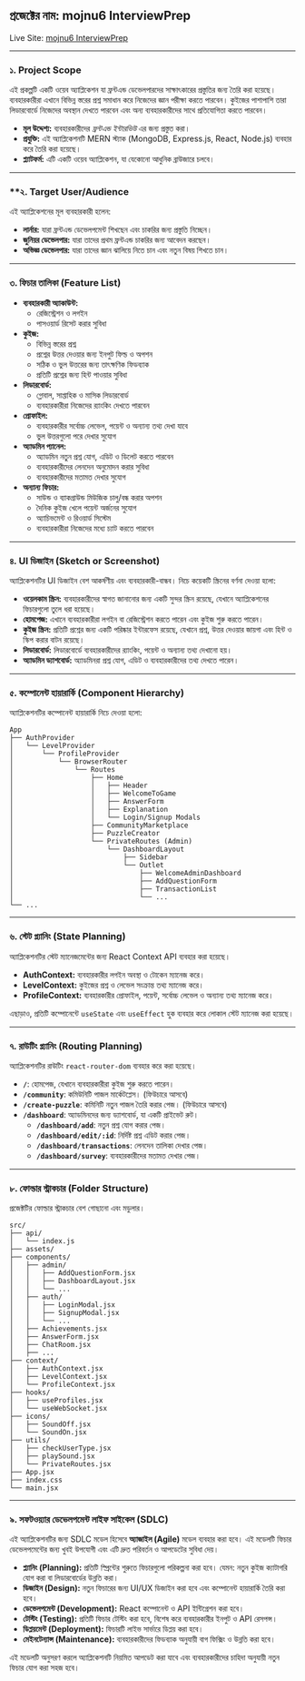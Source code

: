 ## **প্রজেক্টের নাম:** mojnu6 InterviewPrep

Live Site: [mojnu6 InterviewPrep](https://mojnu6.vercel.app/)

---

### **১. Project Scope**

এই প্রকল্পটি একটি ওয়েব অ্যাপ্লিকেশন যা ফ্রন্টএন্ড ডেভেলপারদের সাক্ষাৎকারের প্রস্তুতির জন্য তৈরি করা হয়েছে। ব্যবহারকারীরা এখানে বিভিন্ন স্তরের প্রশ্ন সমাধান করে নিজেদের জ্ঞান পরীক্ষা করতে পারবেন। কুইজের পাশাপাশি তারা লিডারবোর্ডে নিজেদের অবস্থান দেখতে পারবেন এবং অন্য ব্যবহারকারীদের সাথে প্রতিযোগিতা করতে পারবেন।

- **মূল উদ্দেশ্য:** ব্যবহারকারীদের _ফ্রন্টএন্ড ইন্টারভিউ_ এর জন্য প্রস্তুত করা।
- **প্রযুক্তি:** এই অ্যাপ্লিকেশনটি MERN স্ট্যাক (MongoDB, Express.js, React, Node.js) ব্যবহার করে তৈরি করা হয়েছে।
- **প্ল্যাটফর্ম:** এটি একটি ওয়েব অ্যাপ্লিকেশন, যা যেকোনো আধুনিক ব্রাউজারে চলবে।

---

### \*\*২. Target User/Audience

এই অ্যাপ্লিকেশনের মূল ব্যবহারকারী হলেন:

- **লার্নার:** যারা ফ্রন্টএন্ড ডেভেলপমেন্ট শিখছেন এবং চাকরির জন্য প্রস্তুতি নিচ্ছেন।
- **জুনিয়র ডেভেলপার:** যারা তাদের প্রথম ফ্রন্টএন্ড চাকরির জন্য আবেদন করছেন।
- **অভিজ্ঞ ডেভেলপার:** যারা তাদের জ্ঞান ঝালিয়ে নিতে চান এবং নতুন বিষয় শিখতে চান।

---

### **৩. ফিচার তালিকা (Feature List)**

- **ব্যবহারকারী অ্যাকাউন্ট:**
  - রেজিস্ট্রেশন ও লগইন
  - পাসওয়ার্ড রিসেট করার সুবিধা
- **কুইজ:**
  - বিভিন্ন স্তরের প্রশ্ন
  - প্রশ্নের উত্তর দেওয়ার জন্য ইনপুট ফিল্ড ও অপশন
  - সঠিক ও ভুল উত্তরের জন্য তাৎক্ষণিক ফিডব্যাক
  - প্রতিটি প্রশ্নের জন্য হিন্ট পাওয়ার সুবিধা
- **লিডারবোর্ড:**
  - গ্লোবাল, সাপ্তাহিক ও মাসিক লিডারবোর্ড
  - ব্যবহারকারীরা নিজেদের র‍্যাংকিং দেখতে পারবেন
- **প্রোফাইল:**
  - ব্যবহারকারীর সর্বোচ্চ লেভেল, পয়েন্ট ও অন্যান্য তথ্য দেখা যাবে
  - ভুল উত্তরগুলো পরে দেখার সুযোগ
- **অ্যাডমিন প্যানেল:**
  - অ্যাডমিন নতুন প্রশ্ন যোগ, এডিট ও ডিলেট করতে পারবেন
  - ব্যবহারকারীদের লেনদেন অনুমোদন করার সুবিধা
  - ব্যবহারকারীদের মতামত দেখার সুযোগ
- **অন্যান্য ফিচার:**
  - সাউন্ড ও ব্যাকগ্রাউন্ড মিউজিক চালু/বন্ধ করার অপশন
  - দৈনিক কুইজ খেলে পয়েন্ট অর্জনের সুযোগ
  - অ্যাচিভমেন্ট ও রিওয়ার্ড সিস্টেম
  - ব্যবহারকারীরা নিজেদের মধ্যে চ্যাট করতে পারবেন

---

### **৪. UI ডিজাইন (Sketch or Screenshot)**

অ্যাপ্লিকেশনটির UI ডিজাইন বেশ আকর্ষণীয় এবং ব্যবহারকারী-বান্ধব। নিচে কয়েকটি স্ক্রিনের বর্ণনা দেওয়া হলো:

- **ওয়েলকাম স্ক্রিন:** ব্যবহারকারীদের স্বাগত জানানোর জন্য একটি সুন্দর স্ক্রিন রয়েছে, যেখানে অ্যাপ্লিকেশনের ফিচারগুলো তুলে ধরা হয়েছে।
- **হোমপেজ:** এখানে ব্যবহারকারীরা লগইন বা রেজিস্ট্রেশন করতে পারেন এবং কুইজ শুরু করতে পারেন।
- **কুইজ স্ক্রিন:** প্রতিটি প্রশ্নের জন্য একটি পরিষ্কার ইন্টারফেস রয়েছে, যেখানে প্রশ্ন, উত্তর দেওয়ার জায়গা এবং হিন্ট ও স্কিপ করার বাটন রয়েছে।
- **লিডারবোর্ড:** লিডারবোর্ডে ব্যবহারকারীদের র‍্যাংকিং, পয়েন্ট ও অন্যান্য তথ্য দেখানো হয়।
- **অ্যাডমিন ড্যাশবোর্ড:** অ্যাডমিনরা প্রশ্ন যোগ, এডিট ও ব্যবহারকারীদের তথ্য দেখতে পারেন।

---

### **৫. কম্পোনেন্ট হায়ারার্কি (Component Hierarchy)**

অ্যাপ্লিকেশনটির কম্পোনেন্ট হায়ারার্কি নিচে দেওয়া হলো:

```
App
├── AuthProvider
│   └── LevelProvider
│       └── ProfileProvider
│           └── BrowserRouter
│               └── Routes
│                   ├── Home
│                   │   ├── Header
│                   │   ├── WelcomeToGame
│                   │   ├── AnswerForm
│                   │   ├── Explanation
│                   │   └── Login/Signup Modals
│                   ├── CommunityMarketplace
│                   ├── PuzzleCreator
│                   └── PrivateRoutes (Admin)
│                       └── DashboardLayout
│                           ├── Sidebar
│                           └── Outlet
│                               ├── WelcomeAdminDashboard
│                               ├── AddQuestionForm
│                               ├── TransactionList
│                               └── ...
└── ...
```

---

### **৬. স্টেট প্ল্যানিং (State Planning)**

অ্যাপ্লিকেশনটির স্টেট ম্যানেজমেন্টের জন্য React Context API ব্যবহার করা হয়েছে।

- **AuthContext:** ব্যবহারকারীর লগইন অবস্থা ও টোকেন ম্যানেজ করে।
- **LevelContext:** কুইজের প্রশ্ন ও লেভেল সংক্রান্ত তথ্য ম্যানেজ করে।
- **ProfileContext:** ব্যবহারকারীর প্রোফাইল, পয়েন্ট, সর্বোচ্চ লেভেল ও অন্যান্য তথ্য ম্যানেজ করে।

এছাড়াও, প্রতিটি কম্পোনেন্টে `useState` এবং `useEffect` হুক ব্যবহার করে লোকাল স্টেট ম্যানেজ করা হয়েছে।

---

### **৭. রাউটিং প্ল্যানিং (Routing Planning)**

অ্যাপ্লিকেশনটির রাউটিং `react-router-dom` ব্যবহার করে করা হয়েছে।

- **`/`**: হোমপেজ, যেখানে ব্যবহারকারীরা কুইজ শুরু করতে পারেন।
- **`/community`**: কমিউনিটি পাজল মার্কেটপ্লেস। (ফিউচারে আসবে)
- **`/create-puzzle`**: কমিনিটি নতুন পাজল তৈরি করার পেজ। (ফিউচারে আসবে)
- **`/dashboard`**: অ্যাডমিনদের জন্য ড্যাশবোর্ড, যা একটি প্রাইভেট রুট।
  - **`/dashboard/add`**: নতুন প্রশ্ন যোগ করার পেজ।
  - **`/dashboard/edit/:id`**: নির্দিষ্ট প্রশ্ন এডিট করার পেজ।
  - **`/dashboard/transactions`**: লেনদেন তালিকা দেখার পেজ।
  - **`/dashboard/survey`**: ব্যবহারকারীদের মতামত দেখার পেজ।

---

### **৮. ফোল্ডার স্ট্রাকচার (Folder Structure)**

প্রজেক্টটির ফোল্ডার স্ট্রাকচার বেশ গোছানো এবং মডুলার।

```
src/
├── api/
│   └── index.js
├── assets/
├── components/
│   ├── admin/
│   │   ├── AddQuestionForm.jsx
│   │   ├── DashboardLayout.jsx
│   │   └── ...
│   ├── auth/
│   │   ├── LoginModal.jsx
│   │   ├── SignupModal.jsx
│   │   └── ...
│   ├── Achievements.jsx
│   ├── AnswerForm.jsx
│   ├── ChatRoom.jsx
│   ├── ...
├── context/
│   ├── AuthContext.jsx
│   ├── LevelContext.jsx
│   └── ProfileContext.jsx
├── hooks/
│   ├── useProfiles.jsx
│   └── useWebSocket.jsx
├── icons/
│   ├── SoundOff.jsx
│   └── SoundOn.jsx
├── utils/
│   ├── checkUserType.jsx
│   ├── playSound.jsx
│   └── PrivateRoutes.jsx
├── App.jsx
├── index.css
└── main.jsx
```

---

### **৯. সফটওয়্যার ডেভেলপমেন্ট লাইফ সাইকেল (SDLC)**

এই অ্যাপ্লিকেশনটির জন্য SDLC মডেল হিসেবে **অ্যাজাইল (Agile)** মডেল ব্যবহার করা হবে। এই মডেলটি ফিচার ডেভেলপমেন্টের জন্য খুবই উপযোগী এবং এটি দ্রুত পরিবর্তন ও আপডেটের সুবিধা দেয়।

- **প্ল্যানিং (Planning):** প্রতিটি স্প্রিন্টের শুরুতে ফিচারগুলো পরিকল্পনা করা হবে। যেমন: নতুন কুইজ ক্যাটাগরি যোগ করা বা লিডারবোর্ডের উন্নতি করা।
- **ডিজাইন (Design):** নতুন ফিচারের জন্য UI/UX ডিজাইন করা হবে এবং কম্পোনেন্ট হায়ারার্কি তৈরি করা হবে।
- **ডেভেলপমেন্ট (Development):** React কম্পোনেন্ট ও API ইন্টিগ্রেশন করা হবে।
- **টেস্টিং (Testing):** প্রতিটি ফিচার টেস্টিং করা হবে, বিশেষ করে ব্যবহারকারীর ইনপুট ও API রেসপন্স।
- **ডিপ্লয়মেন্ট (Deployment):** ফিচারটি লাইভ সার্ভারে ডিপ্লয় করা হবে।
- **মেইনটেন্যান্স (Maintenance):** ব্যবহারকারীদের ফিডব্যাক অনুযায়ী বাগ ফিক্সিং ও উন্নতি করা হবে।

এই মডেলটি অনুসরণ করলে অ্যাপ্লিকেশনটি নিয়মিত আপডেট করা যাবে এবং ব্যবহারকারীদের চাহিদা অনুযায়ী নতুন ফিচার যোগ করা সহজ হবে।
